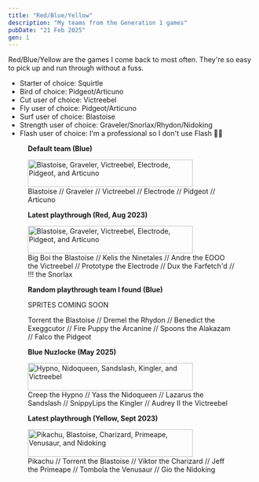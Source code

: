 ```yaml
---
title: "Red/Blue/Yellow"
description: "My teams from the Generation 1 games"
pubDate: "21 Feb 2025"
gen: 1
---
```


Red/Blue/Yellow are the games I come back to most often. They're so easy to pick up and run through without a fuss.

* Starter of choice: Squirtle
* Bird of choice: Pidgeot/Articuno
* Cut user of choice: Victreebel
* Fly user of choice: Pidgeot/Articuno
* Surf user of choice: Blastoise
* Strength user of choice: Graveler/Snorlax/Rhydon/Nidoking
* Flash user of choice: I'm a professional so I don't use Flash 💅🏽

<figure class="img-center">
	<p><strong>Default team (Blue)</strong></p>
	<img src="/images/rby_team.gif" width="336" height="56" alt="Blastoise, Graveler, Victreebel, Electrode, Pidgeot, and Articuno"/>
	<figcaption>Blastoise // Graveler // Victreebel // Electrode // Pidgeot // Articuno</figcaption>
</figure>

<figure class="img-center">
	<p><strong>Latest playthrough (Red, Aug 2023)</strong></p>
	<img src="/images/rby_team_2.gif" width="336" height="56" alt="Blastoise, Graveler, Victreebel, Electrode, Pidgeot, and Articuno"/>
	<figcaption>Big Boi the Blastoise // Kelis the Ninetales // Andre the EOOO the Victreebel // Prototype the Electrode // Dux the Farfetch'd // !!! the Snorlax</figcaption>
</figure>

<figure class="img-center">
	<p><strong>Random playthrough team I found (Blue)</strong></p>
	<p>SPRITES COMING SOON</p>
	<figcaption>Torrent the Blastoise // Dremel the Rhydon // Benedict the Exeggcutor // Fire Puppy the Arcanine // Spoons the Alakazam // Falco the Pidgeot</figcaption>
</figure>

<figure class="img-center">
	<p><strong>Blue Nuzlocke (May 2025)</strong></p>
	<img src="/images/blue-nuzlocke-may-2025.gif" width="336" height="56" alt="Hypno, Nidoqueen, Sandslash, Kingler, and Victreebel" />
	<figcaption>Creep the Hypno // Yass the Nidoqueen // Lazarus the Sandslash // SnippyLips the Kingler // Audrey II the Victreebel</figcaption>
</figure>

<figure class="img-center">
	<p><strong>Latest playthrough (Yellow, Sept 2023)</strong></p>
	<img src="/images/yellow_team.png" width="336" height="56" alt="Pikachu, Blastoise, Charizard, Primeape, Venusaur, and Nidoking"/>
	<figcaption>Pikachu // Torrent the Blastoise // Viktor the Charizard // Jeff the Primeape // Tombola the Venusaur // Gio the Nidoking</figcaption>
</figure>